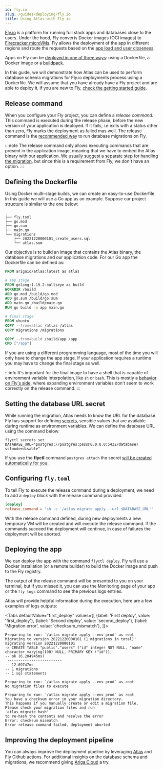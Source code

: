 ```yaml
---
id: fly.io
slug: /guides/deploying/fly.io
title: Using Atlas with Fly.io
---
```



[Fly.io](https://fly.io/) is a platform for running full stack apps and databases close to the users. Under the hood, Fly
converts Docker images (OCI images) to [Firecracker microVMs](https://firecracker-microvm.github.io/). Fly allows
the deployment of the app in different regions and route the requests based on the [app load and user closeness](https://fly.io/docs/reference/load-balancing/).

Apps on Fly can be [deployed in one of three ways](https://fly.io/docs/reference/builders/): using a Dockerfile, a
Docker image or a [buildpack](https://buildpacks.io/).

In this guide, we will demonstrate how Atlas can be used to perform database schema migrations for Fly.io deployments process using a Dockerfile.
We will assume that you have already have a Fly project and are able to deploy it, if you are new to Fly, [check the getting started guide](https://fly.io/docs/speedrun/).

## Release command

When you configure your Fly project, you can define a _release command_. This command is executed during the release phase, before the new version of your application is deployed.  If it fails, i.e exits with a status other than zero, Fly marks the deployment as failed mas well. The release command is the
[recommended way](https://fly.io/docs/reference/configuration/#the-deploy-section) to run database migrations on Fly.

:::note
The release command only allows executing commands that are present in the application image, meaning that we
have to embed the Atlas binary with our application. [We usually suggest a separate step for handling the
migration](https://atlasgo.io/guides/deploying/intro#running-migrations-as-part-of-deployment-pipelines),
but since this is a requirement from Fly, we don't have an option.
:::

## Defining the Dockerfile

Using Docker multi-stage builds, we can create an easy-to-use Dockerfile. In this guide we will use a Go app as an example.
Suppose our project structure is similar to the one below:

```text
.
├── fly.toml
├── go.mod
├── go.sum
├── main.go
└── migrations
    ├── 20221220000101_create_users.sql
    └── atlas.sum
```

Our objective is to build an image that contains the Atlas binary, the database migrations and our application code. For
our Go app the Dockerfile can be defined as:

```dockerfile title="Dockerfile"
FROM arigaio/atlas:latest as atlas

# app stage
FROM golang:1.19.2-bullseye as build
WORKDIR /build
ADD go.mod /build/go.mod
ADD go.sum /build/go.sum
ADD main.go /build/main.go
RUN go build -o app main.go

# final stage
FROM ubuntu
COPY --from=atlas /atlas /atlas
COPY migrations /migrations

COPY --from=build /build/app /app
CMD ["/app"]
```

If you are using a different programming language, most of the time you will only have to change the app stage.
If your application requires a runtime you may have to change the final stage as well.

:::info
It's important for the final image to have a shell that is capable of environment variable interpolation, like `sh` or `bash`. This is mostly
a [behavior on Fly's side](https://community.fly.io/t/using-env-variables-in-release-command/7186),
where expanding environment variables don't seem to work correctly on the release command.
:::

## Setting the database URL secret

While running the migration, Atlas needs to know the URL for the database. Fly has support for
defining [secrets](https://fly.io/docs/reference/secrets/), sensible values that are available during runtime as
environment variables. We can define the database URL using the command below:

```
flyctl secrets set DATABASE_URL="postgres://postgres:pass@0.0.0.0:5432/database?sslmode=disable"
```

If you use the **flyctl** command `postgres attach` the
secret [will be created automatically for you](https://fly.io/docs/postgres/managing/attach-detach/#attach-a-fly-app).

## Configuring `fly.toml`

To tell Fly to execute the release command during a deployment, we need to add a `deploy` block with the release
command provided:

```toml title="fly.toml"
[deploy]
release_command = "sh -c '/atlas migrate apply --url $DATABASE_URL'"
```

With the release command defined, during new deployments a new temporary VM will be created and will execute the release
command. If the commands succeed the deployment will continue, in case of failures the deployment will be aborted.

## Deploying the app

We can deploy the app with the command `flyctl deploy`. Fly will use a Docker installation (or a remote builder) to
build the Docker image and push to the Fly registry.

The output of the release command will be presented to you on your terminal, but if you missed it, you can use the
Monitoring page of your app or the `fly logs` command to see the previous logs entries.

Atlas will provide helpful information during the execution, here are a few examples of logs outputs:

<Tabs
defaultValue="first_deploy"
values={[
{label: 'First deploy', value: 'first_deploy'},
{label: 'Second deploy', value: 'second_deploy'},
{label: 'Migration error', value: 'checksum_mismatch'},
]}>
<TabItem value="first_deploy">

```text
Preparing to run: `/atlas migrate apply --env prod` as root
Migrating to version 20221220000101 (1 migrations in total):
migrating version 20221220000101
-> CREATE TABLE "public"."users" ("id" integer NOT NULL, "name" character varying(100) NULL, PRIMARY KEY ("id"));
-- ok (6.204945ms)
 -------------------------
-- 12.69747ms
-- 1 migrations
-- 1 sql statements
```

</TabItem>
<TabItem value="second_deploy">

```text
Preparing to run: `/atlas migrate apply --env prod` as root
No migration files to execute
```

</TabItem>
<TabItem value="checksum_mismatch">

```text
Preparing to run: `/atlas migrate apply --env prod` as root
You have a checksum error in your migration directory.
This happens if you manually create or edit a migration file.
Please check your migration files and run
'atlas migrate hash'
to re-hash the contents and resolve the error
Error: checksum mismatch
Error release command failed, deployment aborted
```

</TabItem>
</Tabs>

## Improving the deployment pipeline

You can always improve the deployment pipeline by leveraging [Atlas](https://atlasgo.io/integrations/github-actions)
and [Fly](https://fly.io/docs/app-guides/continuous-deployment-with-github-actions/) Github actions. For additional
insights on the database schema and migrations, we recommend giving [Ariga Cloud](https://atlasgo.io/cloud/getting-started) a try.